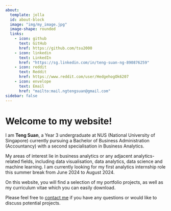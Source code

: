 ```yaml
---
about:
  template: jolla
  id: about-block
  image: "img/my_image.jpg"
  image-shape: rounded
  links:
    - icon: github
      text: GitHub
      href: https://github.com/tsu2000
    - icon: linkedin
      text: LinkedIn
      href: "https://sg.linkedin.com/in/teng-suan-ng-890876259"
    - icon: reddit
      text: Reddit
      href: https://www.reddit.com/user/HedgehogOk6207
    - icon: envelope
      text: Email
      href: "mailto:mail.ngtengsuan@gmail.com"  
sidebar: false
---
```


::: {#about-block}
:::

# Welcome to my website!

I am **Teng Suan**, a Year 3 undergraduate at NUS (National University of Singapore) currently pursuing a Bachelor of Business Administration (Accountancy) with a second specialisation in Business Analytics.

My areas of interest lie in business analytics or any adjacent analytics-related fields, including data visualisation, data analytics, data science and machine learning. I am currently looking for my first analytics internship role this summer break from June 2024 to August 2024.

On this website, you will find a selection of my portfolio projects, as well as my curriculum vitae which you can easily download.

Please feel free to [contact me](mailto:mail.ngtengsuan@gmail.com) if you have any questions or would like to discuss potential projects.
